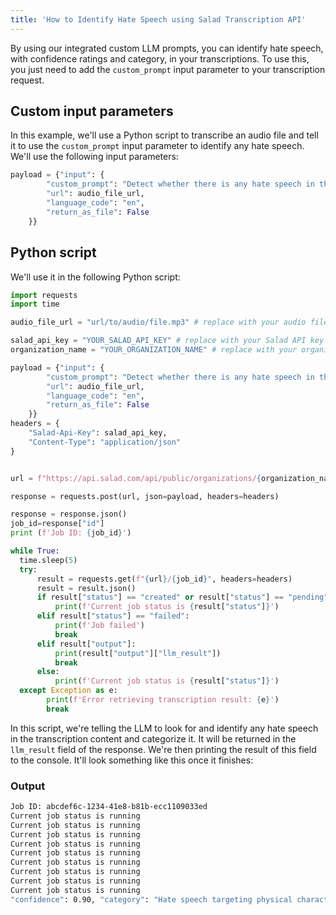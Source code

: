 ```yaml
---
title: 'How to Identify Hate Speech using Salad Transcription API'
---
```


By using our integrated custom LLM prompts, you can identify hate speech, with confidence ratings and category, in your transcriptions. To use this, you just need to add the `custom_prompt` input parameter to your transcription request.

## Custom input parameters

In this example, we'll use a Python script to transcribe an audio file and tell it to use the `custom_prompt` input
parameter to identify any hate speech. We'll use the following input parameters:

```python
payload = {"input": {
        "custom_prompt": "Detect whether there is any hate speech in the content. respond only with a confidence rating, where low confidence means you are unsure, and a high number means you are sure, and category in the following format: 'confidence\': x.xx, \'category\': \'x\'",
        "url": audio_file_url,
        "language_code": "en",
        "return_as_file": False
    }}
```

## Python script

We'll use it in the following Python script:

```python
import requests
import time

audio_file_url = "url/to/audio/file.mp3" # replace with your audio file URL

salad_api_key = "YOUR_SALAD_API_KEY" # replace with your Salad API key
organization_name = "YOUR_ORGANIZATION_NAME" # replace with your organization name

payload = {"input": {
        "custom_prompt": "Detect whether there is any hate speech in the content. respond only with a confidence rating, where low confidence means you are unsure, and a high number means you are sure, and category in the following format: 'confidence\': x.xx, \'category\': \'x\'",
        "url": audio_file_url,
        "language_code": "en",
        "return_as_file": False
    }}
headers = {
    "Salad-Api-Key": salad_api_key,
    "Content-Type": "application/json"
}


url = f"https://api.salad.com/api/public/organizations/{organization_name}/inference-endpoints/transcribe/jobs"

response = requests.post(url, json=payload, headers=headers)

response = response.json()
job_id=response["id"]
print (f'Job ID: {job_id}')

while True:
  time.sleep(5)
  try:
      result = requests.get(f"{url}/{job_id}", headers=headers)
      result = result.json()
      if result["status"] == "created" or result["status"] == "pending" or result["status"] == "started" or result["status"] == "running":
          print(f'Current job status is {result["status"]}')
      elif result["status"] == "failed":
          print(f'Job failed')
          break
      elif result["output"]:
          print(result["output"]["llm_result"])
          break
      else:
          print(f'Current job status is {result["status"]}')
  except Exception as e:
        print(f'Error retrieving transcription result: {e}')
        break
```

In this script, we're telling the LLM to look for and identify any hate speech in the transcription content and categorize it. It will be
returned in the `llm_result` field of the response. We're then printing the result of this field to the console. It'll
look something like this once it finishes:

### Output

```bash
Job ID: abcdef6c-1234-41e8-b81b-ecc1109033ed
Current job status is running
Current job status is running
Current job status is running
Current job status is running
Current job status is running
Current job status is running
Current job status is running
Current job status is running
Current job status is running
"confidence": 0.90, "category": "Hate speech targeting physical characteristics and self-description"
```